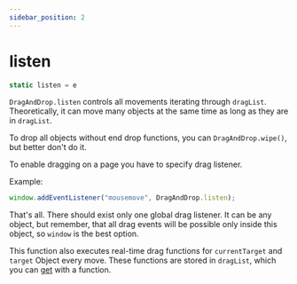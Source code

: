 ```yaml
---
sidebar_position: 2
---
```

# listen

```js
static listen = e
```

`DragAndDrop.listen` controls all movements iterating through `dragList`. Theoretically, it can move many objects at the same time as long as they are in `dragList`.

To drop all objects without end drop functions, you can `DragAndDrop.wipe()`, but better don't do it.

To enable dragging on a page you have to specify drag listener.

Example:
```js
window.addEventListener("mousemove", DragAndDrop.listen);
```

That's all. There should exist only one global drag listener. It can be any object, but remember, that all drag events will be possible only inside this object, so `window` is the best option.

This function also executes real-time drag functions for `currentTarget` and `target` Object every move. These functions are stored in `dragList`, which you can [get](get) with a function.